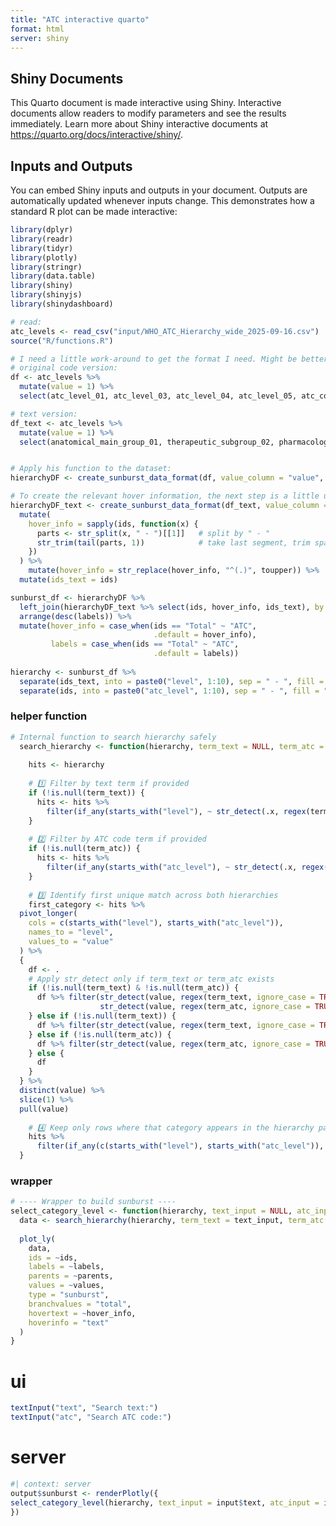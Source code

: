 ```yaml
---
title: "ATC interactive quarto"
format: html
server: shiny
---
```


## Shiny Documents

This Quarto document is made interactive using Shiny. Interactive documents allow readers to modify parameters and see the results immediately. Learn more about Shiny interactive documents at <https://quarto.org/docs/interactive/shiny/>.

## Inputs and Outputs

You can embed Shiny inputs and outputs in your document. Outputs are automatically updated whenever inputs change. This demonstrates how a standard R plot can be made interactive:
```r
library(dplyr)
library(readr)
library(tidyr)
library(plotly)
library(stringr)
library(data.table)
library(shiny)
library(shinyjs)
library(shinydashboard)
```

```r
# read:
atc_levels <- read_csv("input/WHO_ATC_Hierarchy_wide_2025-09-16.csv") 
source("R/functions.R")
```


```r

# I need a little work-around to get the format I need. Might be better ways out there
# original code version:
df <- atc_levels %>%
  mutate(value = 1) %>%
  select(atc_level_01, atc_level_03, atc_level_04, atc_level_05, atc_code, chemical_substance, value)

# text version:
df_text <- atc_levels %>%
  mutate(value = 1) %>%
  select(anatomical_main_group_01, therapeutic_subgroup_02, pharmacological_subgroup_03, chemical_subgroup_04, atc_code, chemical_substance, value)


# Apply his function to the dataset:
hierarchyDF <- create_sunburst_data_format(df, value_column = "value", add_root = TRUE)

# To create the relevant hover information, the next step is a little unusual, probably a better solution out there:
hierarchyDF_text <- create_sunburst_data_format(df_text, value_column = "value", add_root = TRUE) %>%
  mutate(
    hover_info = sapply(ids, function(x) {
      parts <- str_split(x, " - ")[[1]]   # split by " - "
      str_trim(tail(parts, 1))            # take last segment, trim spaces
    })
  ) %>%
    mutate(hover_info = str_replace(hover_info, "^(.)", toupper)) %>%
  mutate(ids_text = ids)
```


```r

sunburst_df <- hierarchyDF %>%
  left_join(hierarchyDF_text %>% select(ids, hover_info, ids_text), by = "ids") %>%
  arrange(desc(labels)) %>%
  mutate(hover_info = case_when(ids == "Total" ~ "ATC",
                                .default = hover_info),
         labels = case_when(ids == "Total" ~ "ATC",
                                .default = labels))
  
hierarchy <- sunburst_df %>%
  separate(ids_text, into = paste0("level", 1:10), sep = " - ", fill = "right") %>%
  separate(ids, into = paste0("atc_level", 1:10), sep = " - ", fill = "right", remove = FALSE)
```


### helper function
```r
# Internal function to search hierarchy safely
  search_hierarchy <- function(hierarchy, term_text = NULL, term_atc = NULL) {
    
    hits <- hierarchy
    
    # 1️⃣ Filter by text term if provided
    if (!is.null(term_text)) {
      hits <- hits %>%
        filter(if_any(starts_with("level"), ~ str_detect(.x, regex(term_text, ignore_case = TRUE))))
    }
    
    # 2️⃣ Filter by ATC code term if provided
    if (!is.null(term_atc)) {
      hits <- hits %>%
        filter(if_any(starts_with("atc_level"), ~ str_detect(.x, regex(term_atc, ignore_case = TRUE))))
    }
    
    # 3️⃣ Identify first unique match across both hierarchies
    first_category <- hits %>%
  pivot_longer(
    cols = c(starts_with("level"), starts_with("atc_level")),
    names_to = "level",
    values_to = "value"
  ) %>%
  { 
    df <- .
    # Apply str_detect only if term_text or term_atc exists
    if (!is.null(term_text) & !is.null(term_atc)) {
      df %>% filter(str_detect(value, regex(term_text, ignore_case = TRUE)) |
                    str_detect(value, regex(term_atc, ignore_case = TRUE)))
    } else if (!is.null(term_text)) {
      df %>% filter(str_detect(value, regex(term_text, ignore_case = TRUE)))
    } else if (!is.null(term_atc)) {
      df %>% filter(str_detect(value, regex(term_atc, ignore_case = TRUE)))
    } else {
      df
    }
  } %>%
  distinct(value) %>%
  slice(1) %>%
  pull(value)
    
    # 4️⃣ Keep only rows where that category appears in the hierarchy path
    hits %>%
      filter(if_any(c(starts_with("level"), starts_with("atc_level")), ~ .x == first_category))
  }
```
### wrapper
```r
# ---- Wrapper to build sunburst ----
select_category_level <- function(hierarchy, text_input = NULL, atc_input = NULL) {
  data <- search_hierarchy(hierarchy, term_text = text_input, term_atc = atc_input)
  
  plot_ly(
    data,
    ids = ~ids,
    labels = ~labels,
    parents = ~parents,
    values = ~values,
    type = "sunburst",
    branchvalues = "total",
    hovertext = ~hover_info,
    hoverinfo = "text"
  )
}
```
# ui
```r
textInput("text", "Search text:")
textInput("atc", "Search ATC code:")
```

# server
```r
#| context: server
output$sunburst <- renderPlotly({
select_category_level(hierarchy, text_input = input$text, atc_input = input$atc)
})
```

